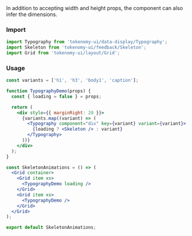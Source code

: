 
<Title>Inferring dimensions</Title>
<Subtitle>In addition to accepting width and height props, the component can also infer the dimensions.</Subtitle>

### Import

```jsx
import Typography from 'tokenomy-ui/data-display/Typography';
import Skeleton from 'tokenomy-ui/feedback/Skeleton';
import Grid from 'tokenomy-ui/layout/Grid';
```

### Usage

<SkeletonAnimations />

```jsx
const variants = ['h1', 'h3', 'body1', 'caption'];

function TypographyDemo(props) {
  const { loading = false } = props;

  return (
    <div style={{ marginRight: 20 }}>
      {variants.map((variant) => (
        <Typography component="div" key={variant} variant={variant}>
          {loading ? <Skeleton /> : variant}
        </Typography>
      ))}
    </div>
  );
}

const SkeletonAnimations = () => (
  <Grid container>
    <Grid item xs>
      <TypographyDemo loading />
    </Grid>
    <Grid item xs>
      <TypographyDemo />
    </Grid>
  </Grid>
);

export default SkeletonAnimations;
```